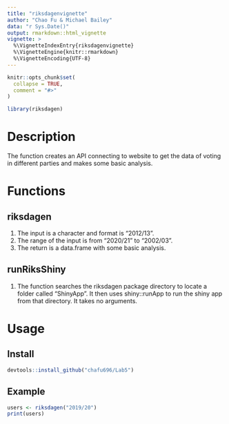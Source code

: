 ```yaml
---
title: "riksdagenvignette"
author: "Chao Fu & Michael Bailey"
data: "r Sys.Date()"
output: rmarkdown::html_vignette
vignette: >
  %\VignetteIndexEntry{riksdagenvignette}
  %\VignetteEngine{knitr::rmarkdown}
  %\VignetteEncoding{UTF-8}
---
```


```r
knitr::opts_chunk$set(
  collapse = TRUE,
  comment = "#>"
)
```

```r
library(riksdagen)
```
# Description
The function creates an API connecting to website to get the data of voting in different parties and makes some basic analysis.

# Functions

## riksdagen
1. The input is a character and format is "2012/13".
1. The range of the input is from "2020/21" to "2002/03".
1. The return is a data.frame with some basic analysis.

## runRiksShiny
1. The function searches the riksdagen package directory to locate a folder called "ShinyApp". It then uses shiny::runApp to run the shiny app from that directory. It takes no arguments.

# Usage

## Install

```r
devtools::install_github("chafu696/Lab5")

```

## Example

```r
users <- riksdagen("2019/20")
print(users)

```
